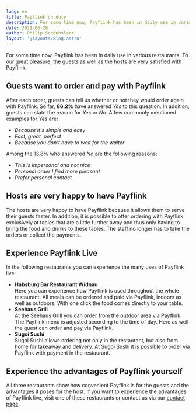 ```yaml
---
lang: en
title: Payflink on duty
description: For some time now, Payflink has been in daily use in various restaurants. To our great pleasure, the guests as well as the hosts are very satisfied with Payflink.
date: 2021-06-28
author: Philip Schönholzer
layout: '@layouts/Blog.astro'
---
```


For some time now, Payflink has been in daily use in various restaurants. To our great pleasure, the guests as well as the hosts are very satisfied with Payflink.

## Guests want to order and pay with Payflink

After each order, guests can tell us whether or not they would order again with Payflink. So far, **86.2%** have answered _Yes_ to this question. In addition, guests can state the reason for _Yes_ or _No_. A few commonly mentioned examples for _Yes_ are:

- _Because it's simple and easy_
- _Fast, great, perfect_
- _Because you don't have to wait for the waiter_

Among the 13.8% who answered _No_ are the following reasons:

- _This is impersonal and not nice_
- _Personal order I find more pleasant_
- _Prefer personal contact_

## Hosts are very happy to have Payflink

The hosts are very happy to have Payflink because it allows them to serve their guests faster. In addition, it is possible to offer ordering with Payflink exclusively at tables that are a little further away and thus only having to bring the food and drinks to these tables. The staff no longer has to take the orders or collect the payments.

## Experience Payflink Live

In the following restaurants you can experience the many uses of Payflink live:

- **Habsburg Bar Restaurant Widnau**  
  Here you can experience how Payflink is used throughout the whole restaurant. All meals can be ordered and paid via Payflink, indoors as well as outdoors. With one click the food comes directly to your table.
- **Seehaus Grill**  
  At the Seehaus Grill you can order from the outdoor area via Payflink. The Payflink menu is adjusted according to the time of day. Here as well the guest can order and pay via Payflink.
- **Sugoi Sushi**  
  Sugoi Sushi allows ordering not only in the restaurant, but also from home for takeaway and delivery. At Sugoi Sushi it is possible to order via Payflink with payment in the restaurant.

## Experience the advantages of Payflink yourself

All three restaurants show how convenient Payflink is for the guests and the advantages it poses for the host. If you want to experience the advantages of Payflink live, visit one of these restaurants or contact us via our [contact page](/en/contact/).
